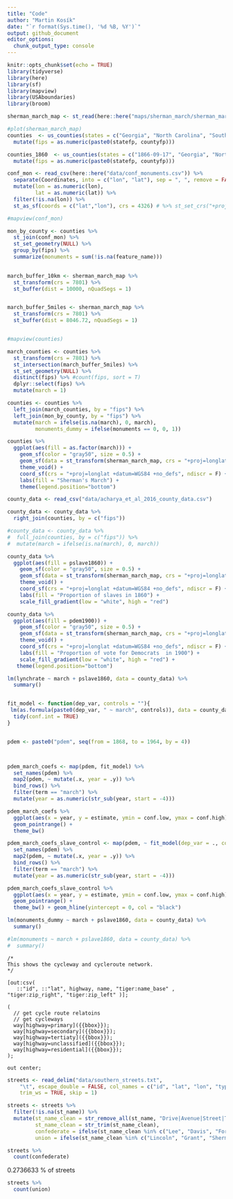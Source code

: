```yaml
---
title: "Code"
author: "Martin Kosík"
date: "`r format(Sys.time(), '%d %B, %Y')`"
output: github_document
editor_options: 
  chunk_output_type: console
---
```


```r
knitr::opts_chunk$set(echo = TRUE)
library(tidyverse)
library(here)
library(sf)
library(mapview)
library(USAboundaries)
library(broom)
```

```r
sherman_march_map <- st_read(here::here("maps/sherman_march/sherman_march_shapefile.shp"))

#plot(sherman_march_map)
counties  <- us_counties(states = c("Georgia", "North Carolina", "South Carolina")) %>% 
  mutate(fips = as.numeric(paste0(statefp, countyfp)))

counties_1860  <- us_counties(states = c("1866-09-17", "Georgia", "North Carolina", "South Carolina")) %>% 
  mutate(fips = as.numeric(paste0(statefp, countyfp)))

conf_mon <- read_csv(here::here("data/conf_monuments.csv")) %>% 
  separate(Coordinates, into = c("lon", "lat"), sep = ", ", remove = FALSE, convert = TRUE) %>% 
  mutate(lon = as.numeric(lon), 
         lat = as.numeric(lat)) %>% 
  filter(!is.na(lon)) %>% 
  st_as_sf(coords = c("lat","lon"), crs = 4326) # %>% st_set_crs("+proj=longlat +datum=WGS84 +no_defs")

#mapview(conf_mon)

mon_by_county <- counties %>% 
  st_join(conf_mon) %>% 
  st_set_geometry(NULL) %>% 
  group_by(fips) %>% 
  summarize(monuments = sum(!is.na(feature_name))) 
  
```

```r
march_buffer_10km <- sherman_march_map %>% 
  st_transform(crs = 7801) %>% 
  st_buffer(dist = 10000, nQuadSegs = 1) 


march_buffer_5miles <- sherman_march_map %>% 
  st_transform(crs = 7801) %>% 
  st_buffer(dist = 8046.72, nQuadSegs = 1) 


#mapview(counties)
```

```r
march_counties <- counties %>% 
  st_transform(crs = 7801) %>% 
  st_intersection(march_buffer_5miles) %>% 
  st_set_geometry(NULL) %>% 
  distinct(fips) %>% #count(fips, sort = T)
  dplyr::select(fips) %>% 
  mutate(march = 1)
```


```r
counties <- counties %>% 
  left_join(march_counties, by = "fips") %>% 
  left_join(mon_by_county, by = "fips") %>% 
  mutate(march = ifelse(is.na(march), 0, march), 
         monuments_dummy = ifelse(monuments == 0, 0, 1))

counties %>% 
  ggplot(aes(fill = as.factor(march))) +
    geom_sf(color = "gray50", size = 0.5) +
    geom_sf(data = st_transform(sherman_march_map, crs = "+proj=longlat +datum=WGS84 +no_defs"), fill = "black", size = 1)+
    theme_void() +
    coord_sf(crs = "+proj=longlat +datum=WGS84 +no_defs", ndiscr = F) + 
    labs(fill = "Sherman's March") + 
    theme(legend.position="bottom")


```


```r
county_data <- read_csv("data/acharya_et_al_2016_county_data.csv")

county_data <- county_data %>% 
  right_join(counties, by = c("fips"))

#county_data <- county_data %>% 
#  full_join(counties, by = c("fips")) %>% 
#  mutate(march = ifelse(is.na(march), 0, march))
```

```r
county_data %>% 
  ggplot(aes(fill = pslave1860)) +
    geom_sf(color = "gray50", size = 0.5) +
    geom_sf(data = st_transform(sherman_march_map, crs = "+proj=longlat +datum=WGS84 +no_defs"), fill = "black", size = 2)+
    theme_void() +
    coord_sf(crs = "+proj=longlat +datum=WGS84 +no_defs", ndiscr = F) + 
    labs(fill = "Proportion of slaves in 1860") +
    scale_fill_gradient(low = "white", high = "red")

```

```r
county_data %>% 
  ggplot(aes(fill = pdem1900)) +
    geom_sf(color = "gray50", size = 0.5) +
    geom_sf(data = st_transform(sherman_march_map, crs = "+proj=longlat +datum=WGS84 +no_defs"), fill = "black", size = 2)+
    theme_void() +
    coord_sf(crs = "+proj=longlat +datum=WGS84 +no_defs", ndiscr = F) + 
    labs(fill = "Proportion of vote for Democrats  in 1900") +
    scale_fill_gradient(low = "white", high = "red") +
   theme(legend.position="bottom")


```



```r

lm(lynchrate ~ march + pslave1860, data = county_data) %>% 
  summary()


fit_model <- function(dep_var, controls = ""){
 lm(as.formula(paste0(dep_var, " ~ march", controls)), data = county_data) %>% 
  tidy(conf.int = TRUE)
}


pdem <- paste0("pdem", seq(from = 1868, to = 1964, by = 4))



pdem_march_coefs <- map(pdem, fit_model) %>% 
  set_names(pdem) %>% 
  map2(pdem, ~ mutate(.x, year = .y)) %>% 
  bind_rows() %>% 
  filter(term == "march") %>% 
  mutate(year = as.numeric(str_sub(year, start = -4)))

```


```r
pdem_march_coefs %>% 
  ggplot(aes(x = year, y = estimate, ymin = conf.low, ymax = conf.high)) + 
  geom_pointrange() + 
  theme_bw()
```


```r
pdem_march_coefs_slave_control <- map(pdem, ~ fit_model(dep_var = ., controls = "+ pslave1860")) %>% 
  set_names(pdem) %>% 
  map2(pdem, ~ mutate(.x, year = .y)) %>% 
  bind_rows() %>% 
  filter(term == "march") %>% 
  mutate(year = as.numeric(str_sub(year, start = -4)))

```

```r
pdem_march_coefs_slave_control %>% 
  ggplot(aes(x = year, y = estimate, ymin = conf.low, ymax = conf.high)) + 
  geom_pointrange() + 
  theme_bw() + geom_hline(yintercept = 0, col = "black")

```


```r
lm(monuments_dummy ~ march + pslave1860, data = county_data) %>% 
  summary()

#lm(monuments ~ march + pslave1860, data = county_data) %>% 
#  summary()

```


```osm
/*
This shows the cycleway and cycleroute network.
*/

[out:csv(
   ::"id", ::"lat", highway, name, "tiger:name_base" , "tiger:zip_right", "tiger:zip_left" )];

(
  // get cycle route relatoins
  // get cycleways
  way[highway=primary]({{bbox}});
  way[highway=secondary]({{bbox}});
  way[highway=tertiaty]({{bbox}});
  way[highway=unclassified]({{bbox}});
  way[highway=residential]({{bbox}});
);

out center;

```


```r
streets <- read_delim("data/southern_streets.txt", 
    "\t", escape_double = FALSE, col_names = c("id", "lat", "lon", "type", "st_name", "name"), 
    trim_ws = TRUE, skip = 1)

streets <- streets %>% 
  filter(!is.na(st_name)) %>% 
  mutate(st_name_clean = str_remove_all(st_name, "Drive|Avenue|Street|Trail|Lane|Way|Road|Highway|Place|Court"),
         st_name_clean = str_trim(st_name_clean), 
         confederate = ifelse(st_name_clean %in% c("Lee", "Davis", "Forrest", "Jackson", "Stonewall"), 1, 0),
         union = ifelse(st_name_clean %in% c("Lincoln", "Grant", "Sherman"), 1, 0))

```

```r
streets %>% 
  count(confederate)
```
0.2736633 % of streets
```r
streets %>% 
  count(union)

```


